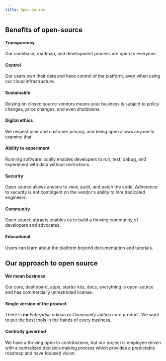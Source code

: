 ```yaml
---
title: Open-source
---
```


## Benefits of open-source

#### Transparency

Our codebase, roadmap, and development process are open to everyone.

#### Control

Our users own their data and have control of the platform, even when using our cloud infrastructure.

#### Sustainable

Relying on closed source vendors means your business is subject to policy changes, price changes, and even shutdowns.

#### Digital ethics

We respect user and customer privacy, and being open allows anyone to examine that.

#### Ability to experiment

Running software locally enables developers to run, test, debug, and experiment with data without restrictions.

#### Security

Open source allows anyone to view, audit, and patch the code.
Adherence to security is not contingent on the vendor's ability to hire dedicated engineers.

#### Community

Open source attracts enables us to build a thriving community of developers and advocates.

#### Educational

Users can learn about the platform beyond documentation and tutorials.

## Our approach to open source

#### We mean business

Our core, dashboard, apps, starter kits, docs, everything is open-source and has commercially unrestricted license.

#### Single version of the product

There is **no** _Enterprise edition_ or _Community edition_ core product.
We want to put the best tools in the hands of every business.

#### Centrally governed

We have a thriving open to contributions, but our project is employee driven with a centralized decision-making process
which provides a predictable roadmap and have focused vision.
